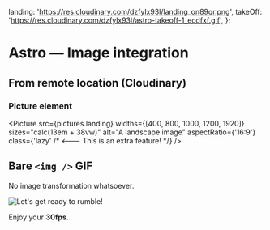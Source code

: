 
  landing: 'https://res.cloudinary.com/dzfylx93l/landing_on89qr.png',
  takeOff: 'https://res.cloudinary.com/dzfylx93l/astro-takeoff-1_ecdfxf.gif',
};

# Astro — Image integration

## From remote location (Cloudinary)

### Picture element

<Picture
  src={pictures.landing}
  widths={[400, 800, 1000, 1200, 1920]}
  sizes="calc(13em + 38vw)"
  alt="A landscape image"
  aspectRatio={'16:9'}
  class={'lazy' /* <——— This is an extra feature! */}
/>

## Bare **`<img />`** GIF

No image transformation whatsoever.

<img src={pictures.takeOff} alt="Let's get ready to rumble!" />

Enjoy your **30fps**.
